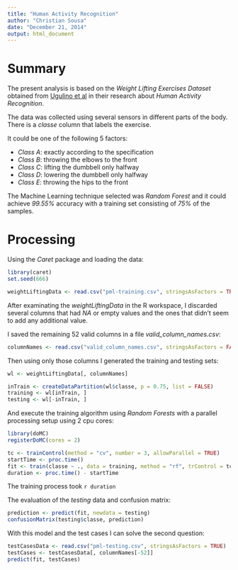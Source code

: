 ```yaml
---
title: "Human Activity Recognition"
author: "Christian Sousa"
date: "December 21, 2014"
output: html_document
---
```


# Summary

The present analysis is based on the _Weight Lifting Exercises Dataset_ obtained from [Ugulino et al](http://groupware.les.inf.puc-rio.br/har) in their research about _Human Activity Recognition_.

The data was collected using several sensors in different parts of the body.
There is a _classe_ column that labels the exercise.

It could be one of the following 5 factors:

- *Class A*: exactly according to the specification
- *Class B*: throwing the elbows to the front
- *Class C*: lifting the dumbbell only halfway
- *Class D*: lowering the dumbbell only halfway
- *Class E*: throwing the hips to the front

The Machine Learning technique selected was *Random Forest* and it could achieve *99.55%* accuracy with a training set consisting of *75%* of the samples.

# Processing

Using the _Caret_ package and loading the data:

```r
library(caret)
set.seed(666)

weightLiftingData <- read.csv("pml-training.csv", stringsAsFactors = TRUE)
```

After examinating the _weightLiftingData_ in the R workspace, I discarded several columns that had *NA* or empty values and the ones that didn't seem to add any additional value.

I saved the remaining 52 valid columns in a file _valid_column_names.csv_:

```r
columnNames <- read.csv("valid_column_names.csv", stringsAsFactors = FALSE)[[1]]
```

Then using only those columns I generated the training and testing sets:

```r
wl <- weightLiftingData[, columnNames]

inTrain <- createDataPartition(wl$classe, p = 0.75, list = FALSE)
training <- wl[inTrain, ]
testing <- wl[-inTrain, ]
```

And execute the training algorithm using _Random Forests_ with a parallel processing setup using 2 cpu cores:

```r
library(doMC)
registerDoMC(cores = 2)

tc <- trainControl(method = "cv", number = 3, allowParallel = TRUE)
startTime <- proc.time()
fit <- train(classe ~ ., data = training, method = "rf", trControl = tc, prox = FALSE)
duration <- proc.time() - startTime
```

The training process took `r duration`

The evaluation of the _testing_ data and confusion matrix:

```r
prediction <- predict(fit, newdata = testing)
confusionMatrix(testing$classe, prediction)
```

With this model and the test cases I can solve the second question:

```r
testCasesData <- read.csv("pml-testing.csv", stringsAsFactors = TRUE)
testCases <- testCasesData[, columnNames[-52]]
predict(fit, testCases)
```






